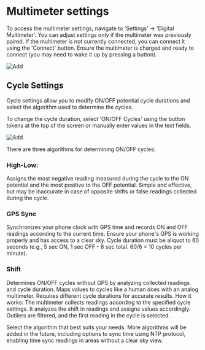 
# Multimeter settings

To access the multimeter settings, navigate to 'Settings' -> 'Digital Multimeter'. You can adjust settings only if the multimeter was previously paired. If the multimeter is not currently connected, you can connect it using the 'Connect' button. Ensure the multimeter is charged and ready to connect (you may need to wake it up by pressing a button).

<ImageView>
  <Image src="/images/multimeter/9.5.png" alt="Add" width={300} height={300} />
</ImageView>

## Cycle Settings

Cycle settings allow you to modify ON/OFF potential cycle durations and select the algorithm used to determine the cycles.

To change the cycle duration, select 'ON/OFF Cycles' using the button tokens at the top of the screen or manually enter values in the text fields.

<ImageView>
  <Image src="/images/multimeter/9.9.png" alt="Add" width={300} height={300} />
</ImageView>

There are three algorithms for determining ON/OFF cycles:

### High-Low:

Assigns the most negative reading measured during the cycle to the ON potential and the most positive to the OFF potential.
Simple and effective, but may be inaccurate in case of opposite shifts or false readings collected during the cycle.

### GPS Sync

Synchronizes your phone clock with GPS time and records ON and OFF readings according to the current time.
Ensure your phone's GPS is working properly and has access to a clear sky.
Cycle duration must be aliquot to 60 seconds (e.g., 5 sec ON, 1 sec OFF - 6 sec total. 60/6 = 10 cycles per minute).

### Shift

Determines ON/OFF cycles without GPS by analyzing collected readings and cycle duration.
Maps values to cycles like a human does with an analog multimeter.
Requires different cycle durations for accurate results.
How it works:
The multimeter collects readings according to the specified cycle settings. It analyzes the shift in readings and assigns values accordingly. Outliers are filtered, and the first reading in the cycle is selected.

Select the algorithm that best suits your needs. More algorithms will be added in the future, including options to sync time using NTP protocol, enabling time sync readings in areas without a clear sky view.
